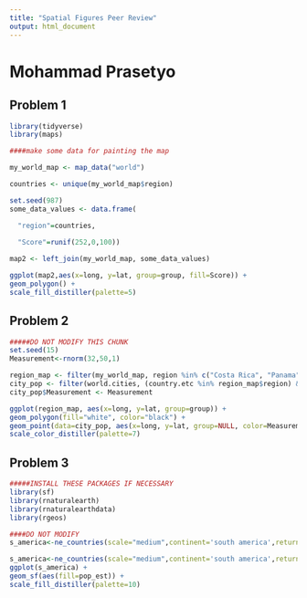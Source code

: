 ```yaml
---
title: "Spatial Figures Peer Review"
output: html_document
---
```

# Mohammad Prasetyo

## Problem 1

```r

library(tidyverse)
library(maps)

####make some data for painting the map

my_world_map <- map_data("world")

countries <- unique(my_world_map$region)

set.seed(987)
some_data_values <- data.frame(

  "region"=countries,
  
  "Score"=runif(252,0,100))

```

```r

map2 <- left_join(my_world_map, some_data_values)

ggplot(map2,aes(x=long, y=lat, group=group, fill=Score)) +
geom_polygon() +
scale_fill_distiller(palette=5)
```

## Problem 2

```r

#####DO NOT MODIFY THIS CHUNK
set.seed(15)
Measurement<-rnorm(32,50,1)
```


```r
region_map <- filter(my_world_map, region %in% c("Costa Rica", "Panama", "Nicaragua"))
city_pop <- filter(world.cities, (country.etc %in% region_map$region) & (pop > 40000))
city_pop$Measurement <- Measurement

ggplot(region_map, aes(x=long, y=lat, group=group)) +
geom_polygon(fill="white", color="black") +
geom_point(data=city_pop, aes(x=long, y=lat, group=NULL, color=Measurement), size=5) +
scale_color_distiller(palette=7)
```

## Problem 3

```r

#####INSTALL THESE PACKAGES IF NECESSARY
library(sf)
library(rnaturalearth)
library(rnaturalearthdata)
library(rgeos)

####DO NOT MODIFY
s_america<-ne_countries(scale="medium",continent='south america',returnclass="sf")

```

```r
s_america<-ne_countries(scale="medium",continent='south america',returnclass="sf")
ggplot(s_america) +
geom_sf(aes(fill=pop_est)) +
scale_fill_distiller(palette=10)

```


